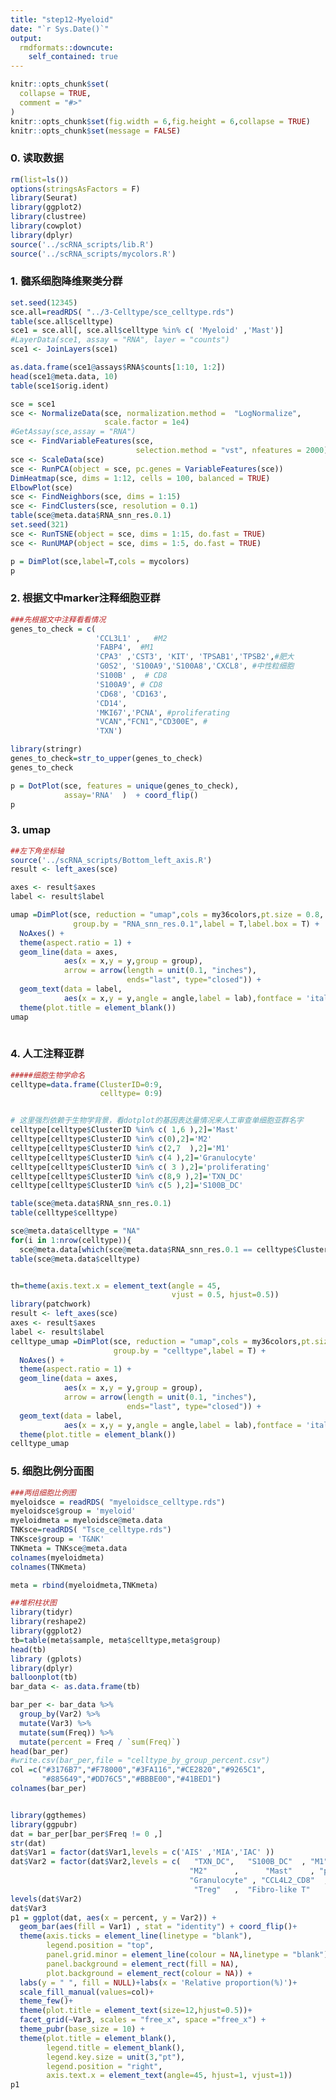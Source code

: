 ```yaml
---
title: "step12-Myeloid"
date: "`r Sys.Date()`"
output:
  rmdformats::downcute:
    self_contained: true
---
```


```r
knitr::opts_chunk$set(
  collapse = TRUE,
  comment = "#>"
)
knitr::opts_chunk$set(fig.width = 6,fig.height = 6,collapse = TRUE)
knitr::opts_chunk$set(message = FALSE)
```

### 0. 读取数据

```r
rm(list=ls())
options(stringsAsFactors = F)
library(Seurat)
library(ggplot2)
library(clustree)
library(cowplot)
library(dplyr)
source('../scRNA_scripts/lib.R')
source('../scRNA_scripts/mycolors.R')

```

### 1. 髓系细胞降维聚类分群

```r
set.seed(12345)
sce.all=readRDS( "../3-Celltype/sce_celltype.rds")
table(sce.all$celltype)
sce1 = sce.all[, sce.all$celltype %in% c( 'Myeloid' ,'Mast')]
#LayerData(sce1, assay = "RNA", layer = "counts")
sce1 <- JoinLayers(sce1)

as.data.frame(sce1@assays$RNA$counts[1:10, 1:2])
head(sce1@meta.data, 10)
table(sce1$orig.ident) 

sce = sce1
sce <- NormalizeData(sce, normalization.method =  "LogNormalize",  
                     scale.factor = 1e4)
#GetAssay(sce,assay = "RNA")
sce <- FindVariableFeatures(sce, 
                            selection.method = "vst", nfeatures = 2000)  
sce <- ScaleData(sce) 
sce <- RunPCA(object = sce, pc.genes = VariableFeatures(sce)) 
DimHeatmap(sce, dims = 1:12, cells = 100, balanced = TRUE)
ElbowPlot(sce) 
sce <- FindNeighbors(sce, dims = 1:15)
sce <- FindClusters(sce, resolution = 0.1)
table(sce@meta.data$RNA_snn_res.0.1)  
set.seed(321)
sce <- RunTSNE(object = sce, dims = 1:15, do.fast = TRUE)
sce <- RunUMAP(object = sce, dims = 1:5, do.fast = TRUE)

p = DimPlot(sce,label=T,cols = mycolors) 
p

```

### 2. 根据文中marker注释细胞亚群

```r
###先根据文中注释看看情况
genes_to_check = c( 
                   'CCL3L1' ,   #M2
                   'FABP4',  #M1
                   'CPA3' ,'CST3', 'KIT', 'TPSAB1','TPSB2',#肥大
                   'G0S2', 'S100A9','S100A8','CXCL8', #中性粒细胞
                   'S100B' ,  # CD8
                   'S100A9', # CD8
                   'CD68', 'CD163', 
                   'CD14',
                   'MKI67','PCNA', #proliferating
                   "VCAN","FCN1","CD300E", #
                   'TXN') 

library(stringr)  
genes_to_check=str_to_upper(genes_to_check)
genes_to_check

p = DotPlot(sce, features = unique(genes_to_check),
            assay='RNA'  )  + coord_flip()
p

```

### 3. umap

```r
##左下角坐标轴
source('../scRNA_scripts/Bottom_left_axis.R')
result <- left_axes(sce)

axes <- result$axes
label <- result$label

umap =DimPlot(sce, reduction = "umap",cols = my36colors,pt.size = 0.8,
              group.by = "RNA_snn_res.0.1",label = T,label.box = T) +
  NoAxes() + 
  theme(aspect.ratio = 1) +
  geom_line(data = axes,
            aes(x = x,y = y,group = group),
            arrow = arrow(length = unit(0.1, "inches"),
                          ends="last", type="closed")) +
  geom_text(data = label,
            aes(x = x,y = y,angle = angle,label = lab),fontface = 'italic')+
  theme(plot.title = element_blank())
umap
        
```

### 4. 人工注释亚群

```r
#####细胞生物学命名
celltype=data.frame(ClusterID=0:9,
                    celltype= 0:9) 


# 这里强烈依赖于生物学背景，看dotplot的基因表达量情况来人工审查单细胞亚群名字
celltype[celltype$ClusterID %in% c( 1,6 ),2]='Mast'
celltype[celltype$ClusterID %in% c(0),2]='M2'
celltype[celltype$ClusterID %in% c(2,7  ),2]='M1'
celltype[celltype$ClusterID %in% c(4 ),2]='Granulocyte'
celltype[celltype$ClusterID %in% c( 3 ),2]='proliferating'
celltype[celltype$ClusterID %in% c(8,9 ),2]='TXN_DC'
celltype[celltype$ClusterID %in% c(5 ),2]='S100B_DC'

table(sce@meta.data$RNA_snn_res.0.1)
table(celltype$celltype)

sce@meta.data$celltype = "NA"
for(i in 1:nrow(celltype)){
  sce@meta.data[which(sce@meta.data$RNA_snn_res.0.1 == celltype$ClusterID[i]),'celltype'] <- celltype$celltype[i]}
table(sce@meta.data$celltype)


th=theme(axis.text.x = element_text(angle = 45, 
                                    vjust = 0.5, hjust=0.5)) 
library(patchwork)
result <- left_axes(sce)
axes <- result$axes
label <- result$label
celltype_umap =DimPlot(sce, reduction = "umap",cols = my36colors,pt.size = 0.5,
                       group.by = "celltype",label = T) +
  NoAxes() + 
  theme(aspect.ratio = 1) +
  geom_line(data = axes,
            aes(x = x,y = y,group = group),
            arrow = arrow(length = unit(0.1, "inches"),
                          ends="last", type="closed")) +
  geom_text(data = label,
            aes(x = x,y = y,angle = angle,label = lab),fontface = 'italic')+
  theme(plot.title = element_blank())
celltype_umap

```

### 5. 细胞比例分面图

```r
###两组细胞比例图
myeloidsce = readRDS( "myeloidsce_celltype.rds")
myeloidsce$group = 'myeloid'
myeloidmeta = myeloidsce@meta.data
TNKsce=readRDS( "Tsce_celltype.rds")
TNKsce$group = 'T&NK'
TNKmeta = TNKsce@meta.data
colnames(myeloidmeta)
colnames(TNKmeta)

meta = rbind(myeloidmeta,TNKmeta)

##堆积柱状图
library(tidyr)
library(reshape2)
library(ggplot2)
tb=table(meta$sample, meta$celltype,meta$group)
head(tb)
library (gplots) 
library(dplyr)
balloonplot(tb)
bar_data <- as.data.frame(tb)

bar_per <- bar_data %>% 
  group_by(Var2) %>%
  mutate(Var3) %>%
  mutate(sum(Freq)) %>%
  mutate(percent = Freq / `sum(Freq)`)
head(bar_per) 
#write.csv(bar_per,file = "celltype_by_group_percent.csv")
col =c("#3176B7","#F78000","#3FA116","#CE2820","#9265C1",
       "#885649","#DD76C5","#BBBE00","#41BED1")
colnames(bar_per)


library(ggthemes)  
library(ggpubr)
dat = bar_per[bar_per$Freq != 0 ,] 
str(dat)
dat$Var1 = factor(dat$Var1,levels = c('AIS' ,'MIA','IAC' ))
dat$Var2 = factor(dat$Var2,levels = c(   "TXN_DC",   "S100B_DC"  , "M1"  ,         
                                        "M2"      ,      "Mast"    , "proliferating",
                                        "Granulocyte" , "CCL4L2_CD8"  , "GZMK_CD8", "memory_CD4" ,  "GNLY_NK"    , 
                                         "Treg"   ,  "Fibro-like T"     ,"exhausted_CD4" , "FGFBP2_NK"   ))
levels(dat$Var2)
dat$Var3
p1 = ggplot(dat, aes(x = percent, y = Var2)) +
  geom_bar(aes(fill = Var1) , stat = "identity") + coord_flip()+
  theme(axis.ticks = element_line(linetype = "blank"),
        legend.position = "top",
        panel.grid.minor = element_line(colour = NA,linetype = "blank"), 
        panel.background = element_rect(fill = NA),
        plot.background = element_rect(colour = NA)) +
  labs(y = " ", fill = NULL)+labs(x = 'Relative proportion(%)')+
  scale_fill_manual(values=col)+
  theme_few()+
  theme(plot.title = element_text(size=12,hjust=0.5))+
  facet_grid(~Var3, scales = "free_x", space ="free_x") +
  theme_pubr(base_size = 10) +
  theme(plot.title = element_blank(),
        legend.title = element_blank(),
        legend.key.size = unit(3,"pt"),
        legend.position = "right",
        axis.text.x = element_text(angle=45, hjust=1, vjust=1)) 
p1

```
